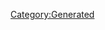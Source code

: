 {{Texts/Music
 |ID=73
 |MusicName=破滅の純情
 |OfficialName=破滅の純情
 |VocalName=ワルキューレ　美雲ΔJUNNA フレイアΔ鈴木みのり カナメΔ安野希世乃 レイナΔ東山奈央 マキナΔ西田望見
 |VocalNameLF=ワルキューレ　美雲ΔJUNNA　フレイアΔ鈴木みのり
カナメΔ安野希世乃　レイナΔ東山奈央　マキナΔ西田望見
 |Description=作品：マクロスΔ

歌手：ワルキューレ
　　　美雲ΔJUNNA　フレイアΔ鈴木みのり
　　　カナメΔ安野希世乃　レイナΔ東山奈央
　　　マキナΔ西田望見

作詞：西直紀
作曲：コモリタミノル
 |BuyURL=http://recochoku.jp/song/S1003537107/single?ds=1004922849
 |StoryDesc=惑星ヴォルドールにて古代システム破壊のため行った
戦術ライブだが、システムの暴走と異常な共鳴反応を
起こすフレイアとハヤテのため、強制的に中断された。

しかし、遺跡との共鳴で覚醒した美雲は再び歌い始め、
より共鳴を強めていく。そして、限界を超えた遺跡は…
 |StoryTitle=「システムが…暴走してる！」
 |BannerId=4
 |AnmStoreURL=https://anime.dmkt-sp.jp/animestore/ci_pc?workId=20867
}}
[[Category:Generated]]
